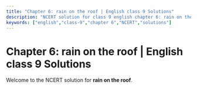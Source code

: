 ```yaml
---
title: "Chapter 6: rain on the roof | English class 9 Solutions"
description: "NCERT solution for class 9 english chapter 6: rain on the roof."
keywords: ["english","class-9","chapter 6","NCERT","solutions"]
---
```


# Chapter 6: rain on the roof | English class 9 Solutions

Welcome to the NCERT solution for **rain on the roof**.
